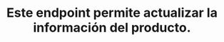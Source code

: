 ---
title: "Este endpoint permite actualizar la información del producto."
openapi: "PUT /api/v3/products/{vendorId}"
---